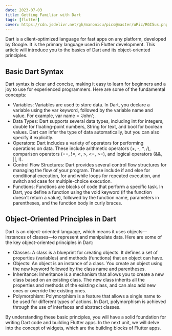 ```yaml
---
date: 2023-07-03
title: Getting Familiar with Dart
tags: [flutter]
cover: https://cdn.jsdelivr.net/gh/manonicu/pics@master/uPic/RGI5us.png
---
```


Dart is a client-optimized language for fast apps on any platform, developed by Google. It is the primary language used in Flutter development. This article will introduce you to the basics of Dart and its object-oriented principles.

## Basic Dart Syntax

Dart syntax is clear and concise, making it easy to learn for beginners and a joy to use for experienced programmers. Here are some of the fundamental concepts:

- Variables: Variables are used to store data. In Dart, you declare a variable using the var keyword, followed by the variable name and value. For example, var name = 'John';.
- Data Types: Dart supports several data types, including int for integers, double for floating-point numbers, String for text, and bool for boolean values. Dart can infer the type of data automatically, but you can also specify it explicitly.
- Operators: Dart includes a variety of operators for performing operations on data. These include arithmetic operators (\+, \-, \*, \/), comparison operators (\==, \!=, \<, \>, \<\=, \>\=), and logical operators (\&\&, \|\|, \!).
- Control Flow Structures: Dart provides several control flow structures for managing the flow of your program. These include if and else for conditional execution, for and while loops for repeated execution, and switch and case for multiple-choice execution.
- Functions: Functions are blocks of code that perform a specific task. In Dart, you define a function using the void keyword (if the function doesn't return a value), followed by the function name, parameters in parentheses, and the function body in curly braces.

## Object-Oriented Principles in Dart

Dart is an object-oriented language, which means it uses objects—instances of classes—to represent and manipulate data. Here are some of the key object-oriented principles in Dart:

- Classes: A class is a blueprint for creating objects. It defines a set of properties (variables) and methods (functions) that an object can have.
- Objects: An object is an instance of a class. You create an object using the new keyword followed by the class name and parentheses.
- Inheritance: Inheritance is a mechanism that allows you to create a new class based on an existing class. The new class inherits all the properties and methods of the existing class, and can also add new ones or override the existing ones.
- Polymorphism: Polymorphism is a feature that allows a single name to be used for different types of actions. In Dart, polymorphism is achieved through the use of interfaces and abstract classes.

By understanding these basic principles, you will have a solid foundation for writing Dart code and building Flutter apps. In the next unit, we will delve into the concept of widgets, which are the building blocks of Flutter apps.
